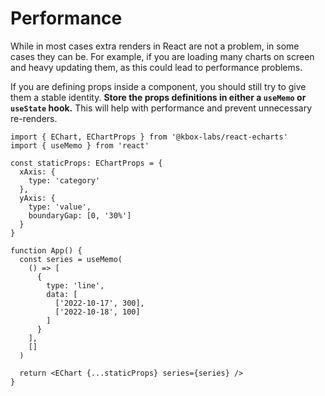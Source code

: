 # Performance

While in most cases extra renders in React are not a problem, in some cases they
can be. For example, if you are loading many charts on screen and heavy updating
them, as this could lead to performance problems.

If you are defining props inside a component, you should still try to give them
a stable identity. **Store the props definitions in either a `useMemo` or
`useState` hook.** This will help with performance and prevent unnecessary
re-renders.

```tsx
import { EChart, EChartProps } from '@kbox-labs/react-echarts'
import { useMemo } from 'react'

const staticProps: EChartProps = {
  xAxis: {
    type: 'category'
  },
  yAxis: {
    type: 'value',
    boundaryGap: [0, '30%']
  }
}

function App() {
  const series = useMemo(
    () => [
      {
        type: 'line',
        data: [
          ['2022-10-17', 300],
          ['2022-10-18', 100]
        ]
      }
    ],
    []
  )

  return <EChart {...staticProps} series={series} />
}
```
